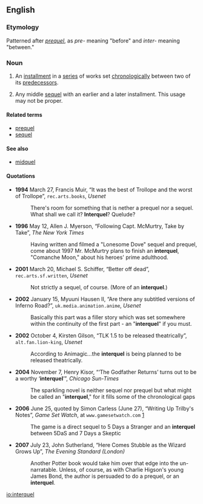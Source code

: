 ==English==

===Etymology===
Patterned after ''[[prequel]]'', as ''pre-'' meaning "before" and ''inter-'' meaning "between."

===Noun===
{{en-noun}}

# {{context|narratology|lang=en}} An [[installment]] in a [[series]] of works set [[chronological]]ly between two of its [[predecessor]]s.
# {{context|narratology|lang=en}} Any middle [[sequel]] with an earlier and a later installment. This usage may not be proper.

====Related terms====
*[[prequel]]
*[[sequel]]

====See also====
*[[midquel]]

====Quotations====
*'''1994''' March 27, Francis Muir, “It was the best of Trollope and the worst of Trollope”, <tt>rec.arts.books</tt>, ''Usenet''
*: There's room for something that is nether a prequel nor a sequel. What shall we call it? '''Interquel'''? Quelude?
*'''1996''' May 12, Allen J. Myerson, “Following Capt. McMurtry, Take by Take”, ''The New York Times''
*: Having written and filmed a "Lonesome Dove" sequel and prequel, come about 1997 Mr. McMurtry plans to finish an '''interquel''', "Comanche Moon," about his heroes' prime adulthood.
*'''2001''' March 20, Michael S. Schiffer, “Better off dead”, <tt>rec.arts.sf.written</tt>, ''Usenet''
*: Not strictly a sequel, of course.  (More of an '''interquel'''.)
*'''2002''' January 15, Myuuni Hausen II, “Are there any subtitled versions of Inferno Road?”, <tt>uk.media.animation.anime</tt>, ''Usenet''
*:Basically this part was a filler story which was set somewhere within the continuity of the first part - an "'''interquel'''" if you must.
*'''2002''' October 4, Kirsten Gilson, “TLK 1.5 to be released theatrically”, <tt>alt.fan.lion-king</tt>, ''Usenet''
*:According to Animagic''...''the '''interquel''' is being planned to be released theatrically.
*'''2004''' November 7, Henry Kisor, “‘The Godfather Returns’ turns out to be a worthy ‘'''interquel'''’”, ''Chicago Sun-Times''
*:The sparkling novel is neither sequel nor prequel but what might be called an "'''interquel'''," for it fills some of the chronological gaps
*'''2006''' June 25, quoted by Simon Carless (June 27), “Writing Up Trilby's Notes”, ''Game Set Watch'', at <tt>www.gamesetwatch.com</tt> [http://www.gamesetwatch.com/2006/06/writing_up_trilbys_notes_1.php]
*:The game is a direct sequel to 5 Days a Stranger and an '''interquel''' between 5DaS and 7 Days a Skeptic
*'''2007''' July 23, John Sutherland, “Here Comes Stubble as the Wizard Grows Up”, ''The Evening Standard (London)''
*:Another Potter book would take him over that edge into the un-narratable. Unless, of course, as with Charlie Higson's young James Bond, the author is persuaded to do a prequel, or an '''interquel'''.

[[io:interquel]]